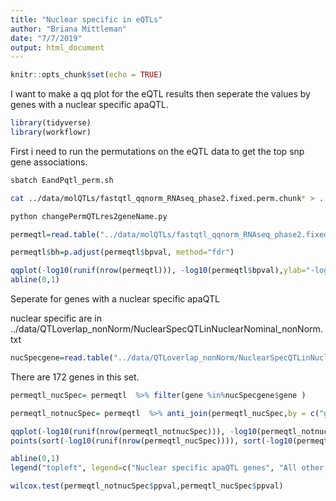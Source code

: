 ```yaml
---
title: "Nuclear specific in eQTLs"
author: "Briana Mittleman"
date: "7/7/2019"
output: html_document
---
```


```r
knitr::opts_chunk$set(echo = TRUE)
```

I want to make a qq plot for the eQTL results then seperate the values by genes with a nuclear specific apaQTL.


```r
library(tidyverse)
library(workflowr)


```

First i need to run the permutations on the eQTL data to get the top snp gene associations.
```bash
sbatch EandPqtl_perm.sh
```


```bash
cat ../data/molQTLs/fastqtl_qqnorm_RNAseq_phase2.fixed.perm.chunk* > ../data/molQTLs/fastqtl_qqnorm_RNAseq_phase2.fixed.perm.AllNomRes.txt

python changePermQTLres2geneName.py
```

```r
permeqtl=read.table("../data/molQTLs/fastqtl_qqnorm_RNAseq_phase2.fixed.perm.AllNomRes.GeneName.txt", col.names = c("gene", "nvar","shape1", "shape2", "dummy", "RSID", "dist","nomPval","slope","ppval", "bpval"),stringsAsFactors = F)

permeqtl$bh=p.adjust(permeqtl$bpval, method="fdr")
```


```r
qqplot(-log10(runif(nrow(permeqtl))), -log10(permeqtl$bpval),ylab="-log10 expression permuted pvalue", xlab="Uniform expectation", main="eQTL")
abline(0,1)
```
Seperate for genes with a nuclear specific apaQTL  

nuclear specific are in ../data/QTLoverlap_nonNorm/NuclearSpecQTLinNuclearNominal_nonNorm.txt  

```r
nucSpecgene=read.table("../data/QTLoverlap_nonNorm/NuclearSpecQTLinNuclearNominal_nonNorm.txt",header = F, stringsAsFactors = F, col.names=c("peakID", "snp", "dist", "pval", "Originalslope")) %>% separate(peakID,into=c("gene","loc", "strand", "PAS"),sep="_") %>% select(gene) %>% unique()
```

There are 172 genes in this set. 

```r
permeqtl_nucSpec= permeqtl  %>% filter(gene %in%nucSpecgene$gene )

permeqtl_notnucSpec= permeqtl  %>% anti_join(permeqtl_nucSpec,by = c("gene", "nvar", "shape1", "shape2", "dummy", "RSID", "dist", "nomPval", "slope", "ppval", "bpval", "bh"))
```



```r
qqplot(-log10(runif(nrow(permeqtl_notnucSpec))), -log10(permeqtl_notnucSpec$bpval),ylab="-log10 expression permuted pvalue", xlab="Uniform expectation", main="eQTL")
points(sort(-log10(runif(nrow(permeqtl_nucSpec)))), sort(-log10(permeqtl_nucSpec$bpval)),col= alpha("Red"))

abline(0,1)
legend("topleft", legend=c("Nuclear specific apaQTL genes", "All other genes"),col=c("red", "black"), pch=16,bty = 'n')
```
```r
wilcox.test(permeqtl_notnucSpec$ppval,permeqtl_nucSpec$ppval)
```

